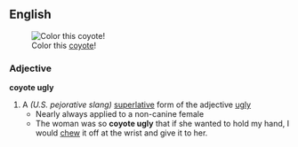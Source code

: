 ==English==
[[Image:Coyote.gif|thumb|Color this [[coyote]]!]]
=== Adjective ===
'''coyote ugly'''
# A ''(U.S. pejorative slang)'' [[superlative]] form of the adjective [[ugly]]
#* Nearly always applied to a non-canine female
#* The woman was so '''coyote ugly''' that if she wanted to hold my hand, I would [[chew]] it off at the wrist and give it to her.